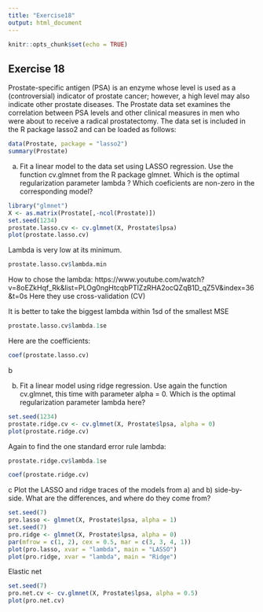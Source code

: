 ```yaml
---
title: "Exercise18"
output: html_document
---
```


```r
knitr::opts_chunk$set(echo = TRUE)
```

## Exercise 18

Prostate-specific antigen (PSA) is an enzyme whose level is used as a (controversial) indicator of prostate cancer; however, a high level may also indicate other prostate diseases. The Prostate data set examines the correlation between PSA levels and other clinical measures in men who were about to receive a radical prostatectomy. The data set is included in the R package lasso2 and can be loaded as follows:



```r
data(Prostate, package = "lasso2")
summary(Prostate)

```

a) Fit a linear model to the data set using LASSO regression. Use the function cv.glmnet from the R package glmnet. Which is the optimal regularization parameter lambda ? Which coeficients are non-zero in the corresponding model?

```r
library("glmnet")
X <- as.matrix(Prostate[,-ncol(Prostate)])
set.seed(1234)
prostate.lasso.cv <- cv.glmnet(X, Prostate$lpsa)
plot(prostate.lasso.cv)

```
Lambda is very low at its minimum.
```r
prostate.lasso.cv$lambda.min
```
How to chose the lambda: https://www.youtube.com/watch?v=8oEZkHqf_Rk&list=PLOg0ngHtcqbPTlZzRHA2ocQZqB1D_qZ5V&index=36&t=0s 
Here they use cross-validation (CV)

It is better to take the biggest lambda within 1sd of the smallest MSE

```r
prostate.lasso.cv$lambda.1se
```

Here are the coefficients: 

```r
coef(prostate.lasso.cv)

```
b

b) Fit a linear model using ridge regression. Use again the function cv.glmnet, this time with
parameter alpha = 0. Which is the optimal regularization parameter lambda here?


```r
set.seed(1234)
prostate.ridge.cv <- cv.glmnet(X, Prostate$lpsa, alpha = 0)
plot(prostate.ridge.cv)
```


Again to find the one standard error rule lambda: 

```r
prostate.ridge.cv$lambda.1se
```
```r
coef(prostate.ridge.cv)
```



c Plot the LASSO and ridge traces of the models from a) and b) side-by-side. What are the differences, and where do they come from?

```r
set.seed(7)
pro.lasso <- glmnet(X, Prostate$lpsa, alpha = 1)
set.seed(7)
pro.ridge <- glmnet(X, Prostate$lpsa, alpha = 0)
par(mfrow = c(1, 2), cex = 0.5, mar = c(3, 3, 4, 1))
plot(pro.lasso, xvar = "lambda", main = "LASSO")
plot(pro.ridge, xvar = "lambda", main = "Ridge")

```

Elastic net

```r
set.seed(7)
pro.net.cv <- cv.glmnet(X, Prostate$lpsa, alpha = 0.5)
plot(pro.net.cv)
```

















